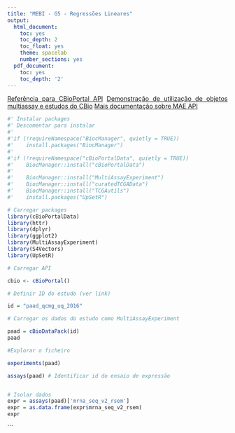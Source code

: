 ---
title: "MEBI - G5 - Regressões Lineares"
output:
  html_document:
    toc: yes
    toc_depth: 2
    toc_float: yes
    theme: spacelab
    number_sections: yes
  pdf_document:
    toc: yes
    toc_depth: '2'
---
<style>
  body {text-align:justify}
</style>


[Referência para CBioPortal API](https://cbioportal.github.io/2020-cbioportal-r-workshop/)
[Demonstração de utilização de objetos multiassay e estudos do CBio](https://cbioportal.github.io/2020-cbioportal-r-workshop/Example2.pdf)
[Mais documentação sobre MAE API](https://github.com/waldronlab/MultiAssayExperiment/wiki/MultiAssayExperiment-API)


```{r}
#' Instalar packages
#' Descomentar para instalar
#'
#'if (!requireNamespace("BiocManager", quietly = TRUE))
#'    install.packages("BiocManager")
#'
#'if (!requireNamespace("cBioPortalData", quietly = TRUE))
#'    BiocManager::install("cBioPortalData")
#'    
#'    BiocManager::install("MultiAssayExperiment")
#'    BiocManager::install("curatedTCGAData")
#'    BiocManager::install("TCGAutils")
#'    install.packages("UpSetR")
```
```{r}
# Carregar packages
library(cBioPortalData)
library(httr)
library(dplyr)
library(ggplot2)
library(MultiAssayExperiment)
library(S4Vectors)
library(UpSetR)

# Carregar API

cbio <- cBioPortal()

# Definir ID do estudo (ver link)

id = "paad_qcmg_uq_2016"

# Carregar os dados do estudo como MultiAssayExperiment 

paad = cBioDataPack(id)
paad
```
```{r}
#Explorar o ficheiro

experiments(paad)

assays(paad) # Identificar id do ensaio de expressão


# Isolar dados
expr = assays(paad)['mrna_seq_v2_rsem'] 
expr = as.data.frame(expr$mrna_seq_v2_rsem)
expr


```




```

